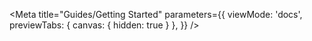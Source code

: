 
<Meta
  title="Guides/Getting Started"
  parameters={{
    viewMode: 'docs',
    previewTabs: {
      canvas: { hidden: true }
     },
  }}
/>

<Markdown content={Readme} />
